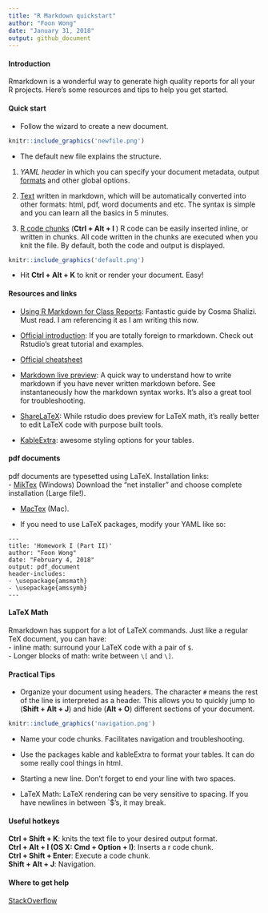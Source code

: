 ```yaml
---
title: "R Markdown quickstart"
author: "Foon Wong"
date: "January 31, 2018"
output: github_document
---
```


#### Introduction
Rmarkdown is a wonderful way to generate high quality reports for all your R projects.  Here's some resources and tips to help you get started.


#### Quick start
- Follow the wizard to create a new document.    
```r
knitr::include_graphics('newfile.png')
```

- The default new file explains the structure. 
1. *YAML header* in which you can specify your document metadata, output [formats](http://rmarkdown.rstudio.com/formats.html) and other global options.

2. [Text](http://www.stat.cmu.edu/~cshalizi/rmarkdown/#basic-formatting-in-r-markdown) written in markdown, which will be automatically converted into other formats: html, pdf, word documents and etc. The syntax is simple and you can learn all the basics in 5 minutes. 

3. [R code chunks](http://www.stat.cmu.edu/~cshalizi/rmarkdown/#including-code) (**Ctrl + Alt + I **) R code can be easily inserted inline, or written in chunks. All code written in the chunks are executed when you knit the file. By default, both the code and output is displayed. 


```r
knitr::include_graphics('default.png')
```

- Hit **Ctrl + Alt + K** to knit or render your document. Easy!

#### Resources and links
- [Using R Markdown for Class Reports](http://www.stat.cmu.edu/~cshalizi/rmarkdown/): Fantastic guide by Cosma Shalizi. Must read. I am referencing it as I am writing this now.

- [Official introduction](http://rmarkdown.rstudio.com/lesson-1.html): 
If you are totally foreign to rmarkdown. Check out Rstudio's great tutorial and examples. 

- [Official cheatsheet](https://github.com/rstudio/cheatsheets/raw/master/rmarkdown-2.0.pdf)  

- [Markdown live preview](http://markdownlivepreview.com/): A quick way to understand how to write markdown if you have never written markdown before. See instantaneously how the markdown syntax works. It's also a great tool for troubleshooting.

- [ShareLaTeX](https://www.sharelatex.com/): While rstudio does preview for LaTeX math, it's really better to edit LaTeX code with purpose built tools.

- [KableExtra](https://haozhu233.github.io/kableExtra/): awesome styling options for your tables.




#### pdf documents
pdf documents are typesetted using LaTeX. Installation links:  
- [MikTex](https://miktex.org/download) (Windows) Download the "net installer" and choose complete installation (Large file!).

- [MacTex](https://tug.org/mactex/mactex-download.html) (Mac).

- If you need to use LaTeX packages, modify your YAML like so:

```
---
title: 'Homework I (Part II)'
author: "Foon Wong"
date: "February 4, 2018"
output: pdf_document
header-includes:
- \usepackage{amsmath}
- \usepackage{amssymb}
---
```

#### LaTeX Math
Rmarkdown has support for a lot of LaTeX commands. Just like a regular TeX document, you can have:  
- inline math: surround your LaTeX code with a pair of `$`.  
- Longer blocks of math: write between `\[` and `\]`.

#### Practical Tips
- Organize your document using headers. The character `#` means the rest of the line is interpreted as a header. This allows you to quickly jump to (**Shift + Alt + J**) and hide (**Alt + O**) different sections of your document.

```r
knitr::include_graphics('navigation.png')
```

- Name your code chunks. Facilitates navigation and troubleshooting.

- Use the packages kable and kableExtra to format your tables. It can do some really cool things in html.

- Starting a new line. Don't forget to end your line with two spaces.

- LaTeX Math: LaTeX rendering can be very sensitive to spacing. If you have newlines in between `$'s, it may break. 

#### Useful hotkeys 
**Ctrl + Shift + K**: knits the text file to your desired output format.  
**Ctrl + Alt + I (OS X: Cmd + Option + I)**: Inserts a r code chunk.    
**Ctrl + Shift + Enter**: Execute a code chunk.   
**Shift + Alt + J**: Navigation.  


#### Where to get help
[StackOverflow](https://stackoverflow.com/)
